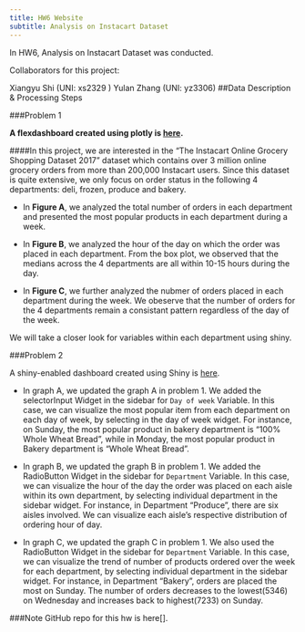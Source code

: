 ```yaml
---
title: HW6 Website
subtitle: Analysis on Instacart Dataset
---
```




In HW6, Analysis on Instacart Dataset was conducted.

Collaborators for this project:

Xiangyu Shi (UNI: xs2329 )
Yulan Zhang (UNI: yz3306)
##Data Description & Processing Steps


###Problem 1

**A flexdashboard created using plotly is [here](https://fionalav.github.io/p8105_hw6_xs2329_yz3306/).**

####In this project, we are interested in the “The Instacart Online Grocery Shopping Dataset 2017” dataset which contains over 3 million online grocery orders from more than 200,000 Instacart users. Since this dataset is quite extensive, we only focus on order status in the following 4 departments: deli, frozen, produce and bakery. 

- In **Figure A**, we analyzed the total number of orders in each department and presented the most popular products in each department during a week. 

- In **Figure B**, we analyzed the hour of the day on which the order was placed in each department. From the box plot, we observed that the medians across the 4 departments are all within 10-15 hours during the day. 

- In **Figure C**, we further analyzed the nubmer of orders placed in each department during the week. We obeserve that the number of orders for the 4 departments remain a consistant pattern regardless of the day of the week. 

We will take a closer look for variables within each department using shiny. 
 
###Problem 2

A shiny-enabled dashboard created using Shiny is [here](https://fionalav.shinyapps.io/hw6_shiny/).

* In graph A, we updated the graph A in problem 1. We added the selectorInput Widget in the sidebar for `Day of week` Variable. In this case, we can visualize the most popular item from each department on each day of week, by selecting in the day of week widget. For instance, on Sunday, the most popular product in bakery department is "100% Whole Wheat Bread", while in Monday, the most popular product in Bakery department is "Whole Wheat Bread".

* In graph B, we updated the graph B in problem 1. We added the RadioButton Widget in the sidebar for `Department` Variable. In this case, we can visualize the hour of the day the order was placed on each aisle within its own department, by selecting individual department in the sidebar widget. For instance, in Department "Produce", there are six aisles involved. We can visualize each aisle's respective distribution of ordering hour of day.

* In graph C, we updated the graph C in problem 1. We also used the RadioButton Widget in the sidebar for `Department` Variable. In this case, we can visualize the trend of number of products ordered over the week for each department, by selecting individual department in the sidebar widget. For instance, in Department "Bakery", orders are placed the most on Sunday. The number of orders decreases to the lowest(5346) on Wednesday and increases back to highest(7233) on Sunday.



###Note
GitHub repo for this hw is here[].

